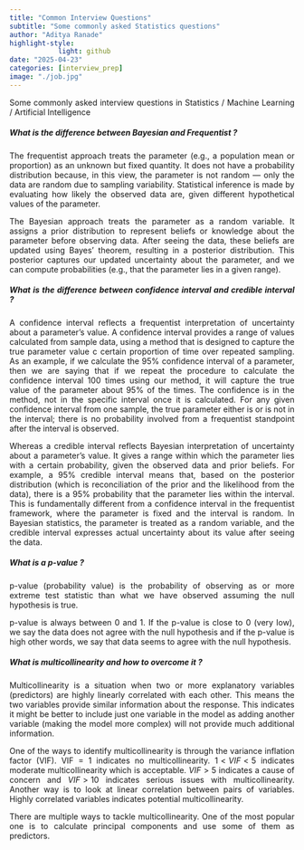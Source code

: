 ```yaml
---
title: "Common Interview Questions"
subtitle: "Some commonly asked Statistics questions"
author: "Aditya Ranade"
highlight-style:
            light: github
date: "2025-04-23"
categories: [interview_prep]
image: "./job.jpg"
---
```




::: {style="text-align: justify"}
Some commonly asked interview questions in Statistics / Machine Learning / Artificial Intelligence
:::


::: {style="text-align: justify"}
##### What is the difference between Bayesian and Frequentist ?

The frequentist approach treats the parameter (e.g., a population mean or proportion) as an unknown but fixed quantity. It does not have a probability distribution because, in this view, the parameter is not random — only the data are random due to sampling variability. Statistical inference is made by evaluating how likely the observed data are, given different hypothetical values of the parameter. 

The Bayesian approach treats the parameter as a random variable. It assigns a prior distribution to represent beliefs or knowledge about the parameter before observing data. After seeing the data, these beliefs are updated using Bayes' theorem, resulting in a posterior distribution. This posterior captures our updated uncertainty about the parameter, and we can compute probabilities (e.g., that the parameter lies in a given range).

<!-- In terms of parameters, a frequentist approach considers the parameter as unknown but fixed quantity whereas a bayesian approach assumes the parameter to be a random variable. -->
:::

::: {style="text-align: justify"}
##### What is the difference between confidence interval and credible interval ?

A confidence interval reflects a frequentist interpretation of uncertainty about a parameter's value. A confidence interval provides a range of values calculated from sample data, using a method that is designed to capture the true parameter value c certain proportion of time over repeated sampling. As an example, if we calculate the 95\% confidence interval of a parameter, then we are saying that if we repeat the procedure to calculate the confidence interval 100 times using our method, it will capture the true value of the parameter about 95% of the times. The confidence is in the method, not in the specific interval once it is calculated. For any given confidence interval from one sample, the true parameter either is or is not in the interval; there is no probability involved from a frequentist standpoint after the interval is observed.


Whereas a credible interval reflects Bayesian interpretation of uncertainty about a parameter's value. It gives a range  within which the parameter lies with a certain probability, given the observed data and prior beliefs. For example, a 95% credible interval means that, based on the posterior distribution (which is reconciliation of the prior and the likelihood from the data), there is a 95% probability that the parameter lies within the interval. This is fundamentally different from a confidence interval in the frequentist framework, where the parameter is fixed and the interval is random. In Bayesian statistics, the parameter is treated as a random variable, and the credible interval expresses actual uncertainty about its value after seeing the data.

:::


::: {style="text-align: justify"}
##### What is a p-value ?

p-value (probability value) is the probability of observing as or more extreme test statistic than what we have observed assuming the null hypothesis is true.

p-value is always between 0 and 1. If the p-value is close to 0 (very low), we say the data does not agree with the null hypothesis and if the p-value is high other words, we say that data seems to agree with the null hypothesis. 

:::

::: {style="text-align: justify"}
##### What is multicollinearity and how to overcome it ?

Multicollinearity is a situation when two or more explanatory variables (predictors) are highly linearly correlated with each other. This means the two variables provide similar information about the response. This indicates it might be better to include just one variable in the model as adding another variable (making the model more complex) will not provide much additional information. 

One of the ways to identify multicollinearity is through the variance inflation factor (VIF). VIF = 1 indicates no multicollinearity. $1 < VIF < 5$ indicates moderate multicollinearity which is acceptable. $VIF > 5$ indicates a cause of concern and $VIF > 10$ indicates serious issues with multicollinearity. Another way is to look at linear correlation between pairs of variables. Highly correlated variables indicates potential multicollinearity.

There are multiple ways to tackle multicollinearity. One of the most popular one is to calculate principal components and use some of them as predictors.

:::

::: {style="text-align: justify"}
##### 

:::